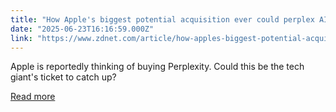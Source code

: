 ```yaml
---
title: "How Apple's biggest potential acquisition ever could perplex AI rivals like Google"
date: "2025-06-23T16:16:59.000Z"
link: "https://www.zdnet.com/article/how-apples-biggest-potential-acquisition-ever-could-perplex-ai-rivals-like-google/"
---
```


Apple is reportedly thinking of buying Perplexity. Could this be the tech giant's ticket to catch up?

[Read more](https://www.zdnet.com/article/how-apples-biggest-potential-acquisition-ever-could-perplex-ai-rivals-like-google/)
